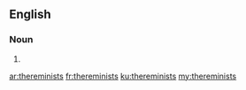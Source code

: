 ==English==

===Noun===
{{head|en|plural}}

# {{plural of|thereminist|lang=en|nocat=1}}

[[ar:thereminists]]
[[fr:thereminists]]
[[ku:thereminists]]
[[my:thereminists]]